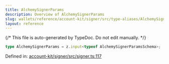 ```yaml
---
title: AlchemySignerParams
description: Overview of AlchemySignerParams
slug: wallets/reference/account-kit/signer/src/type-aliases/AlchemySignerParams
layout: reference
---
```


{/* This file is auto-generated by TypeDoc. Do not edit manually. */}

```ts
type AlchemySignerParams = z.input<typeof AlchemySignerParamsSchema>;
```

Defined in: [account-kit/signer/src/signer.ts:117](https://github.com/alchemyplatform/aa-sdk/blob/9df5be8c23af4e472bcb503c17766b16da0ad87d/account-kit/signer/src/signer.ts#L117)
